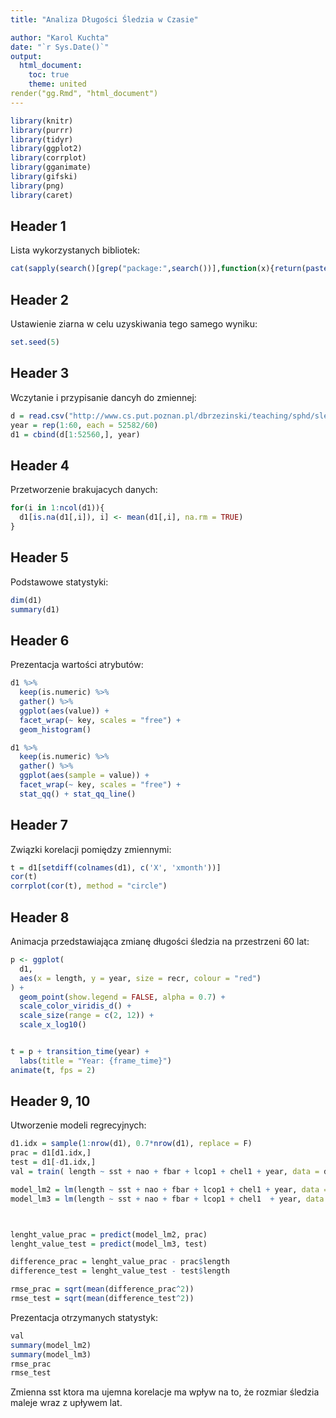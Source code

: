 ```yaml
---
title: "Analiza Długości Śledzia w Czasie"

author: "Karol Kuchta"
date: "`r Sys.Date()`"
output:
  html_document:
    toc: true
    theme: united
render("gg.Rmd", "html_document")
---
```



```r
library(knitr)
library(purrr)
library(tidyr)
library(ggplot2)
library(corrplot)
library(gganimate)
library(gifski)
library(png)
library(caret)
```

Header 1
------------------------------
Lista wykorzystanych bibliotek:

```r

cat(sapply(search()[grep("package:",search())],function(x){return(paste0('library("',gsub("package:","",x),'")','\n'))}))
```

Header 2
------------------------------
Ustawienie ziarna w celu uzyskiwania tego samego wyniku:

```r
set.seed(5)
```

Header 3
------------------------------
Wczytanie i przypisanie dancyh do zmiennej:

```r
d = read.csv("http://www.cs.put.poznan.pl/dbrzezinski/teaching/sphd/sledzie.csv",sep = ',', header = T, na.strings = c("?"))
year = rep(1:60, each = 52582/60)
d1 = cbind(d[1:52560,], year)
```

Header 4
------------------------------
Przetworzenie brakujacych danych:

```r
for(i in 1:ncol(d1)){
  d1[is.na(d1[,i]), i] <- mean(d1[,i], na.rm = TRUE)
}
```

Header 5
------------------------------
Podstawowe statystyki:

```r
dim(d1)
summary(d1)
```

Header 6
------------------------------
Prezentacja wartości atrybutów:

```r
d1 %>%
  keep(is.numeric) %>% 
  gather() %>% 
  ggplot(aes(value)) +
  facet_wrap(~ key, scales = "free") +
  geom_histogram()

d1 %>%
  keep(is.numeric) %>% 
  gather() %>% 
  ggplot(aes(sample = value)) +
  facet_wrap(~ key, scales = "free") +
  stat_qq() + stat_qq_line()
```

Header 7
------------------------------
Związki korelacji pomiędzy zmiennymi:

```r
t = d1[setdiff(colnames(d1), c('X', 'xmonth'))]
cor(t)
corrplot(cor(t), method = "circle")
```

Header 8
------------------------------
Animacja przedstawiająca zmianę długości śledzia na przestrzeni 60 lat:

```r
p <- ggplot(
  d1, 
  aes(x = length, y = year, size = recr, colour = "red")
) +
  geom_point(show.legend = FALSE, alpha = 0.7) +
  scale_color_viridis_d() +
  scale_size(range = c(2, 12)) +
  scale_x_log10() 


t = p + transition_time(year) +
  labs(title = "Year: {frame_time}")
animate(t, fps = 2)
```

Header 9, 10
------------------------------
Utworzenie modeli regrecyjnych:

```r
d1.idx = sample(1:nrow(d1), 0.7*nrow(d1), replace = F)
prac = d1[d1.idx,]
test = d1[-d1.idx,]
val = train( length ~ sst + nao + fbar + lcop1 + chel1 + year, data = d1,method = "lm", trControl = trainControl( method = "cv", number = 10, verboseIter = T))

model_lm2 = lm(length ~ sst + nao + fbar + lcop1 + chel1 + year, data = prac)
model_lm3 = lm(length ~ sst + nao + fbar + lcop1 + chel1  + year, data = test)



lenght_value_prac = predict(model_lm2, prac)
lenght_value_test = predict(model_lm3, test)

difference_prac = lenght_value_prac - prac$length
difference_test = lenght_value_test - test$length

rmse_prac = sqrt(mean(difference_prac^2))
rmse_test = sqrt(mean(difference_test^2))
```

Prezentacja otrzymanych statystyk: 

```r
val
summary(model_lm2)
summary(model_lm3)
rmse_prac
rmse_test
```

Zmienna sst ktora ma ujemna korelacje ma wpływ na to, że rozmiar śledzia maleje wraz z upływem lat.